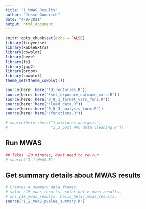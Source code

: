 ```yaml
---
title: "1_MWAS Results"
author: "Jesse Goodrich"
date: "4/9/2021"
output: html_document
---
```



```r
knitr::opts_chunk$set(echo = FALSE)
library(tidyverse)
library(kableExtra)
library(cowplot)
library(here)
library(fs)
library(jag2)
library(broom)
library(cowplot)
theme_set(theme_cowplot())

source(here::here("!directories.R"))
source(here::here("!set_exposure_outcome_vars.R"))
source(here::here("0_0_1_format_vars_funs.R"))
source(here::here("!load_data.R"))
source(here::here("0_0_3_analysis_funs.R"))
source(here::here("!functions.R"))

```


```r
# source(here::here("1_mixtures_analysis",
#                   "1_3 post HPC data cleaning.R"))
```


## Run MWAS
```r
## Takes ~20 minutes, dont need to re-run
# source("1_1_MWAS.R")
```



## Get summary details about MWAS results
```r
# Creates 4 summary data frames: 
# solar_c18_mwas_results, solar_helic_mwas_results, 
# chs_c18_mwas_results, helic_helic_mwas_results, 
source("1_2_MWAS_pvalue_summary.R")



```


